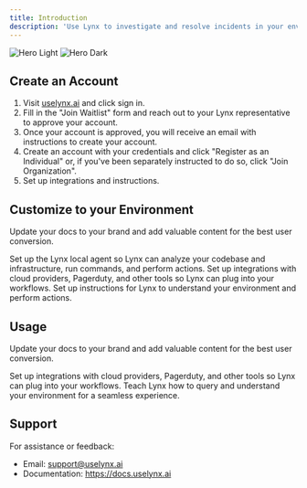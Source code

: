```yaml
---
title: Introduction
description: 'Use Lynx to investigate and resolve incidents in your environment'
---
```


<img
  className="block dark:hidden"
  src="/images/hero-light.svg"
  alt="Hero Light"
/>
<img
  className="hidden dark:block"
  src="/images/hero-dark.svg"
  alt="Hero Dark"
/>

## Create an Account

1. Visit [uselynx.ai](https://uselynx.ai) and click sign in.
2. Fill in the "Join Waitlist" form and reach out to your Lynx representative to approve your account.
3. Once your account is approved, you will receive an email with instructions to create your account.
4. Create an account with your credentials and click "Register as an Individual" or, if you've been separately instructed to do so, click "Join Organization".
5. Set up integrations and instructions.

## Customize to your Environment

Update your docs to your brand and add valuable content for the best user conversion.

<CardGroup cols={3}>
  <Card
    title="Setup Local Agent"
    icon="computer"
    href="/setup/agent"
  >
    Set up the Lynx local agent so Lynx can analyze your codebase and infrastructure, run commands, and perform actions.
  </Card>
  <Card
    title="Add Integrations"
    icon="cloud"
    href="/setup/integrations"
  >
    Set up integrations with cloud providers, Pagerduty, and other tools so Lynx can plug into your workflows.
  </Card>
  <Card
    title="Add Instructions"
    icon="screwdriver-wrench"
    href="/setup/instructions"
  >
    Set up instructions for Lynx to understand your environment and perform actions.
  </Card>
</CardGroup>


## Usage

Update your docs to your brand and add valuable content for the best user conversion.

<CardGroup cols={2}>
  <Card
    title="Create Incidents"
    icon="cloud"
    href="/usage/incidents"
  >
    Set up integrations with cloud providers, Pagerduty, and other tools so Lynx can plug into your workflows.
  </Card>
  <Card
    title="Open Investigations"
    icon="magnifying-glass"
    href="/usage/investigations"
  >
    Teach Lynx how to query and understand your environment for a seamless experience.
  </Card>
</CardGroup>


## Support

For assistance or feedback:
- Email: support@uselynx.ai
- Documentation: https://docs.uselynx.ai

